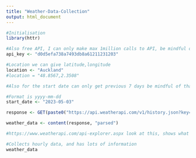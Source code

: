 ```yaml
---
title: "Weather-Data-Collection"
output: html_document
---
```


```r
#Initialisation
library(httr)

#Also free API, I can only make max 1million calls to API, be mindful of that though 1million LOL that's enough
api_key <- "d0d5efa738a7493db8a61211231203"
```

```r
#Location we can give latitude,longitude 
location <- "Auckland"
#location = "48.8567,2.3508" 

#Also for the start date can only get previous 7 days be mindful of that

#Format is yyyy-mm-dd
start_date <- "2023-05-03"
```

```r
response <- GET(paste0("https://api.weatherapi.com/v1/history.json?key=", api_key, "&q=", location, "&dt=", start_date))
```

```r
weather_data <- content(response, "parsed")
```

```r
#https://www.weatherapi.com/api-explorer.aspx look at this, shows what data will look like

#Collects hourly data, and has lots of information
weather_data
```





